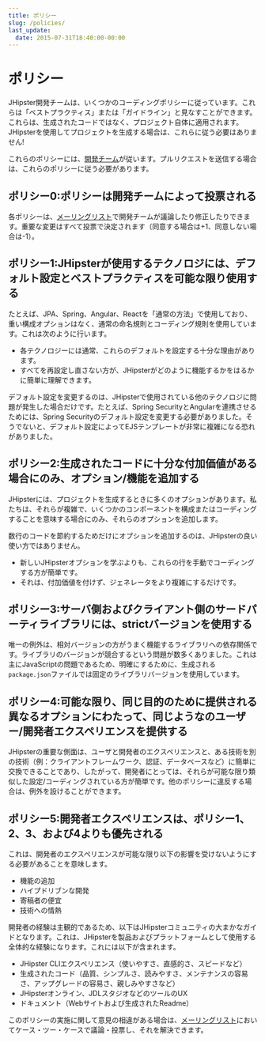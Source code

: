 ```yaml
---
title: ポリシー
slug: /policies/
last_update:
  date: 2015-07-31T18:40:00-00:00
---
```


# <i class="fa fa-gavel"></i> ポリシー

JHipster開発チームは、いくつかのコーディングポリシーに従っています。これらは「ベストプラクティス」または「ガイドライン」と見なすことができます。これらは、生成されたコードではなく、プロジェクト自体に適用されます。JHipsterを使用してプロジェクトを生成する場合は、これらに従う必要はありません!

これらのポリシーには、[開発チーム](/team/)が従います。プルリクエストを送信する場合は、これらのポリシーに従う必要があります。

## ポリシー0:ポリシーは開発チームによって投票される

各ポリシーは、[メーリングリスト](https://groups.google.com/forum/?hl=en#!forum/jhipster-dev)で開発チームが議論したり修正したりできます。重要な変更はすべて投票で決定されます（同意する場合は+1、同意しない場合は-1）。

## ポリシー1:JHipsterが使用するテクノロジには、デフォルト設定とベストプラクティスを可能な限り使用する

たとえば、JPA、Spring、Angular、Reactを「通常の方法」で使用しており、重い構成オプションはなく、通常の命名規則とコーディング規則を使用しています。これは次のように行います。

- 各テクノロジーには通常、これらのデフォルトを設定する十分な理由があります。
- すべてを再設定し直さない方が、JHipsterがどのように機能するかをはるかに簡単に理解できます。

デフォルト設定を変更するのは、JHipsterで使用されている他のテクノロジに問題が発生した場合だけです。たとえば、Spring SecurityとAngularを連携させるためには、Spring Securityのデフォルト設定を変更する必要がありました。そうでないと、デフォルト設定によってEJSテンプレートが非常に複雑になる恐れがありました。

## ポリシー2:生成されたコードに十分な付加価値がある場合にのみ、オプション/機能を追加する

JHipsterには、プロジェクトを生成するときに多くのオプションがあります。私たちは、それらが複雑で、いくつかのコンポーネントを構成またはコーディングすることを意味する場合にのみ、それらのオプションを追加します。

数行のコードを節約するためだけにオプションを追加するのは、JHipsterの良い使い方ではありません。

- 新しいJHipsterオプションを学ぶよりも、これらの行を手動でコーディングする方が簡単です。
- それは、付加価値を付けず、ジェネレータをより複雑にするだけです。

## ポリシー3:サーバ側およびクライアント側のサードパーティライブラリには、strictバージョンを使用する

唯一の例外は、相対バージョンの方がうまく機能するライブラリへの依存関係です。ライブラリのバージョンが競合するという問題が数多くありました。これは主にJavaScriptの問題であるため、明確にするために、生成される`package.json`ファイルでは固定のライブラリバージョンを使用しています。

## ポリシー4:可能な限り、同じ目的のために提供される異なるオプションにわたって、同じようなのユーザー/開発者エクスペリエンスを提供する

JHipsterの重要な側面は、ユーザと開発者のエクスペリエンスと、ある技術を別の技術（例：クライアントフレームワーク、認証、データベースなど）に簡単に交換できることであり、したがって、開発者にとっては、それらが可能な限り類似した設定/コーディングされている方が簡単です。他のポリシーに違反する場合は、例外を設けることができます。

## ポリシー5:開発者エクスペリエンスは、ポリシー1、2、3、および4よりも優先される

これは、開発者のエクスペリエンスが可能な限り以下の影響を受けないようにする必要があることを意味します。

- 機能の追加
- ハイプドリブンな開発
- 寄稿者の便宜
- 技術への情熱

開発者の経験は主観的であるため、以下はJHipsterコミュニティの大まかなガイドとなります。これは、JHipsterを製品およびプラットフォームとして使用する全体的な経験になります。これには以下が含まれます。

- JHipster CLIエクスペリエンス（使いやすさ、直感的さ、スピードなど）
- 生成されたコード（品質、シンプルさ、読みやすさ、メンテナンスの容易さ、アップグレードの容易さ、親しみやすさなど）
- JHipsterオンライン、JDLスタジオなどのツールのUX
- ドキュメント（Webサイトおよび生成されたReadme）

このポリシーの実施に関して意見の相違がある場合は、[メーリングリスト](https://groups.google.com/forum/?hl=en#!forum/jhipster-dev)においてケース・ツー・ケースで議論・投票し、それを解決できます。
